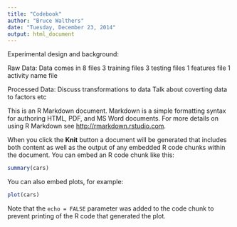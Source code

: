```yaml
---
title: "Codebook"
author: "Bruce Walthers"
date: "Tuesday, December 23, 2014"
output: html_document
---
```



Experimental design and background:


Raw Data:
        Data comes in 8 files
        3 training files
        3 testing files
        1 features file
        1 activity name file


Processed Data:
        Discuss transformations to data
        Talk about coverting data to factors etc
        






This is an R Markdown document. Markdown is a simple formatting syntax for authoring HTML, PDF, and MS Word documents. For more details on using R Markdown see <http://rmarkdown.rstudio.com>.

When you click the **Knit** button a document will be generated that includes both content as well as the output of any embedded R code chunks within the document. You can embed an R code chunk like this:

```r
summary(cars)
```

You can also embed plots, for example:

```r
plot(cars)
```

Note that the `echo = FALSE` parameter was added to the code chunk to prevent printing of the R code that generated the plot.
